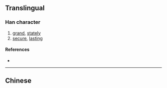 {{also|巋}}
{{character info/new}}
==Translingual==

===Han character===
{{Han char|rn=46|rad=山|as=05|sn=8|four=|canj=ULLS|ids=⿱山归}}

# [[grand]], [[stately]]
# [[secure]], [[lasting]]

====References====
* {{Han ref|kx=0310.071|hdz=10766.110|uh=5CBF|ud=23743}}

----

==Chinese==
{{zh-see|巋}}